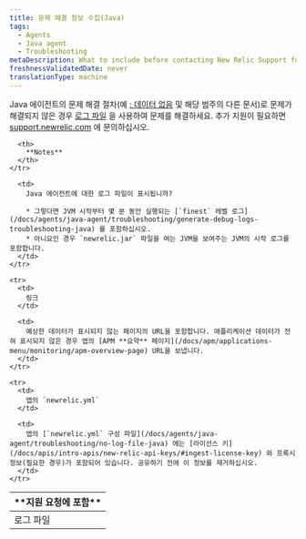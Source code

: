 ```yaml
---
title: 문제 해결 정보 수집(Java)
tags:
  - Agents
  - Java agent
  - Troubleshooting
metaDescription: What to include before contacting New Relic Support for help with your Java agent.
freshnessValidatedDate: never
translationType: machine
---
```


Java 에이전트의 문제 해결 절차(예 [: 데이터 없음](/docs/apm/agents/java-agent/troubleshooting/no-data-appears-java) 및 해당 범주의 다른 문서)로 문제가 해결되지 않은 경우 [로그 파일](#logfiles) 을 사용하여 문제를 해결하세요. 추가 지원이 필요하면 [support.newrelic.com](https://support.newrelic.com) 에 문의하십시오.

<table>
  <thead>
    <tr>
      <th width={200}>
        **지원 요청에 포함**
      </th>

      <th>
        **Notes**
      </th>
    </tr>
  </thead>

  <tbody>
    <tr id="logfiles">
      <td>
        로그 파일
      </td>

      <td>
        Java 에이전트에 대한 로그 파일이 표시됩니까?

        * 그렇다면 JVM 시작부터 몇 분 동안 실행되는 [`finest` 레벨 로그](/docs/agents/java-agent/troubleshooting/generate-debug-logs-troubleshooting-java) 를 포함하십시오.
        * 아니요인 경우 `newrelic.jar` 파일을 여는 JVM을 보여주는 JVM의 시작 로그를 포함합니다.
      </td>
    </tr>

    <tr>
      <td>
        링크
      </td>

      <td>
        예상한 데이터가 표시되지 않는 페이지의 URL을 포함합니다. 애플리케이션 데이터가 전혀 표시되지 않은 경우 앱의 [APM **요약** 페이지](/docs/apm/applications-menu/monitoring/apm-overview-page) URL을 보냅니다.
      </td>
    </tr>

    <tr>
      <td>
        앱의 `newrelic.yml`
      </td>

      <td>
        앱의 [`newrelic.yml` 구성 파일](/docs/agents/java-agent/troubleshooting/no-log-file-java) 에는 [라이선스 키](/docs/apis/intro-apis/new-relic-api-keys/#ingest-license-key) 와 프록시 정보(필요한 경우)가 포함되어 있습니다. 공유하기 전에 이 정보를 제거하십시오.
      </td>
    </tr>
  </tbody>
</table>